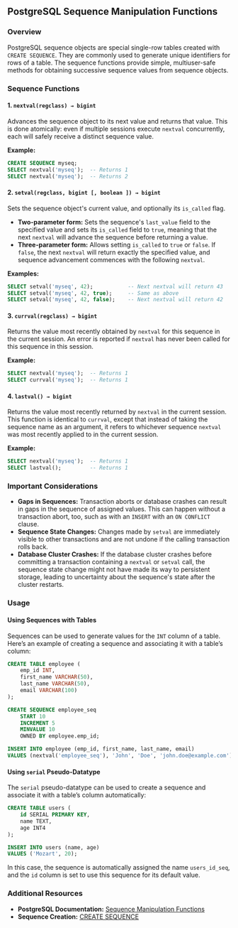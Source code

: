 ## PostgreSQL Sequence Manipulation Functions

### Overview

PostgreSQL sequence objects are special single-row tables created with `CREATE SEQUENCE`. They are commonly used to generate unique identifiers for rows of a table. The sequence functions provide simple, multiuser-safe methods for obtaining successive sequence values from sequence objects.

### Sequence Functions

#### 1. `nextval(regclass) → bigint`

Advances the sequence object to its next value and returns that value. This is done atomically: even if multiple sessions execute `nextval` concurrently, each will safely receive a distinct sequence value.

**Example:**

```sql
CREATE SEQUENCE myseq;
SELECT nextval('myseq');  -- Returns 1
SELECT nextval('myseq');  -- Returns 2
```

#### 2. `setval(regclass, bigint [, boolean ]) → bigint`

Sets the sequence object's current value, and optionally its `is_called` flag.

- **Two-parameter form:** Sets the sequence's `last_value` field to the specified value and sets its `is_called` field to `true`, meaning that the next `nextval` will advance the sequence before returning a value.
- **Three-parameter form:** Allows setting `is_called` to `true` or `false`. If `false`, the next `nextval` will return exactly the specified value, and sequence advancement commences with the following `nextval`.

**Examples:**

```sql
SELECT setval('myseq', 42);           -- Next nextval will return 43
SELECT setval('myseq', 42, true);     -- Same as above
SELECT setval('myseq', 42, false);    -- Next nextval will return 42
```

#### 3. `currval(regclass) → bigint`

Returns the value most recently obtained by `nextval` for this sequence in the current session. An error is reported if `nextval` has never been called for this sequence in this session.

**Example:**

```sql
SELECT nextval('myseq');  -- Returns 1
SELECT currval('myseq');  -- Returns 1
```

#### 4. `lastval() → bigint`

Returns the value most recently returned by `nextval` in the current session. This function is identical to `currval`, except that instead of taking the sequence name as an argument, it refers to whichever sequence `nextval` was most recently applied to in the current session.

**Example:**

```sql
SELECT nextval('myseq');  -- Returns 1
SELECT lastval();         -- Returns 1
```

### Important Considerations

- **Gaps in Sequences:** Transaction aborts or database crashes can result in gaps in the sequence of assigned values. This can happen without a transaction abort, too, such as with an `INSERT` with an `ON CONFLICT` clause.
- **Sequence State Changes:** Changes made by `setval` are immediately visible to other transactions and are not undone if the calling transaction rolls back.
- **Database Cluster Crashes:** If the database cluster crashes before committing a transaction containing a `nextval` or `setval` call, the sequence state change might not have made its way to persistent storage, leading to uncertainty about the sequence's state after the cluster restarts.

### Usage

#### Using Sequences with Tables

Sequences can be used to generate values for the `INT` column of a table. Here’s an example of creating a sequence and associating it with a table’s column:

```sql
CREATE TABLE employee (
    emp_id INT,
    first_name VARCHAR(50),
    last_name VARCHAR(50),
    email VARCHAR(100)
);

CREATE SEQUENCE employee_seq
    START 10
    INCREMENT 5
    MINVALUE 10
    OWNED BY employee.emp_id;

INSERT INTO employee (emp_id, first_name, last_name, email)
VALUES (nextval('employee_seq'), 'John', 'Doe', 'john.doe@example.com');
```

#### Using `serial` Pseudo-Datatype

The `serial` pseudo-datatype can be used to create a sequence and associate it with a table’s column automatically:

```sql
CREATE TABLE users (
    id SERIAL PRIMARY KEY,
    name TEXT,
    age INT4
);

INSERT INTO users (name, age)
VALUES ('Mozart', 20);
```

In this case, the sequence is automatically assigned the name `users_id_seq`, and the `id` column is set to use this sequence for its default value.

### Additional Resources

- **PostgreSQL Documentation:** [Sequence Manipulation Functions](https://www.postgresql.org/docs/current/functions-sequence.html)
- **Sequence Creation:** [CREATE SEQUENCE](https://www.postgresql.org/docs/current/sql-createsequence.html)
